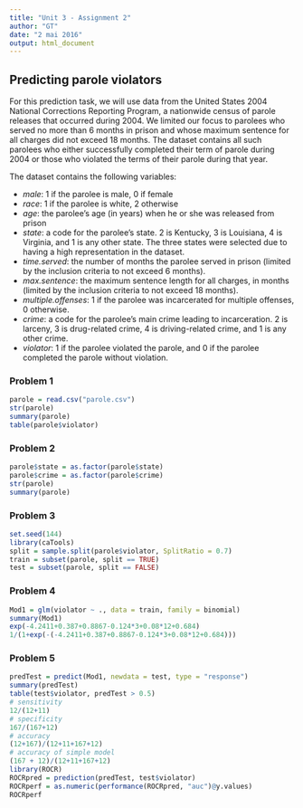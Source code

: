 ```yaml
---
title: "Unit 3 - Assignment 2"
author: "GT"
date: "2 mai 2016"
output: html_document
---
```


## Predicting parole violators

For this prediction task, we will use data from the United States 2004 National Corrections Reporting Program, 
a nationwide census of parole releases that occurred during 2004. 
We limited our focus to parolees who served no more than 6 months in prison and whose maximum sentence 
for all charges did not exceed 18 months. 
The dataset contains all such parolees who either successfully completed their term of parole during 
2004 or those who violated the terms of their parole during that year. 

The dataset contains the following variables:

- *male*: 1 if the parolee is male, 0 if female
- *race*: 1 if the parolee is white, 2 otherwise
- *age*: the parolee's age (in years) when he or she was released from prison
- *state*: a code for the parolee's state. 2 is Kentucky, 3 is Louisiana, 4 is Virginia, and 1 is any 
  other state. The three states were selected due to having a high representation in the dataset.
- *time.served*: the number of months the parolee served in prison (limited by the inclusion criteria 
  to not exceed 6 months).
- *max.sentence*: the maximum sentence length for all charges, in months (limited by the inclusion 
  criteria to not exceed 18 months).
- *multiple.offenses*: 1 if the parolee was incarcerated for multiple offenses, 0 otherwise.
- *crime*: a code for the parolee's main crime leading to incarceration. 2 is larceny, 
  3 is drug-related crime, 4 is driving-related crime, and 1 is any other crime.
- *violator*: 1 if the parolee violated the parole, and 0 if the parolee completed the parole without 
  violation.

### Problem 1

```r
parole = read.csv("parole.csv")
str(parole)
summary(parole)
table(parole$violator)
```

### Problem 2

```r
parole$state = as.factor(parole$state)
parole$crime = as.factor(parole$crime)
str(parole)
summary(parole)
```

### Problem 3

```r
set.seed(144)
library(caTools)
split = sample.split(parole$violator, SplitRatio = 0.7)
train = subset(parole, split == TRUE)
test = subset(parole, split == FALSE)
```

### Problem 4

```r
Mod1 = glm(violator ~ ., data = train, family = binomial)
summary(Mod1)
exp(-4.2411+0.387+0.8867-0.124*3+0.08*12+0.684)
1/(1+exp(-(-4.2411+0.387+0.8867-0.124*3+0.08*12+0.684)))
```


### Problem 5

```r
predTest = predict(Mod1, newdata = test, type = "response")
summary(predTest)
table(test$violator, predTest > 0.5)
# sensitivity
12/(12+11)
# specificity
167/(167+12)
# accuracy 
(12+167)/(12+11+167+12)
# accuracy of simple model
(167 + 12)/(12+11+167+12)
library(ROCR)
ROCRpred = prediction(predTest, test$violator)
ROCRperf = as.numeric(performance(ROCRpred, "auc")@y.values)
ROCRperf
```


